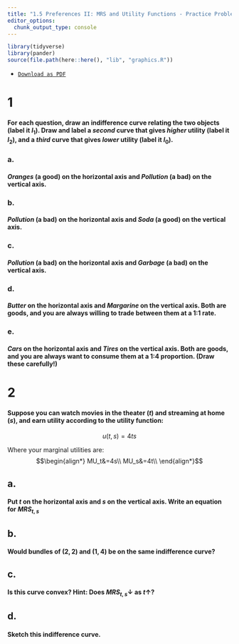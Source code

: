 ```yaml
---
title: "1.5 Preferences II: MRS and Utility Functions - Practice Problems"
editor_options: 
  chunk_output_type: console
---
```


```r
library(tidyverse)
library(pander)
source(file.path(here::here(), "lib", "graphics.R"))
```

- [<i class="fas fa-file-pdf"></i> `Download as PDF`](/practice/05-practice.pdf)

# 1 

#### For each question, draw an indifference curve relating the two objects (label it $I_1$). Draw and label a *second* curve that gives *higher* utility (label it $I_2$), and a *third* curve that gives *lower* utility (label it $I_0$).

### a. 
#### *Oranges* (a good) on the horizontal axis and *Pollution* (a bad) on the vertical axis. 

### b.
#### *Pollution* (a bad) on the horizontal axis and *Soda* (a good) on the vertical axis.

### c.
#### *Pollution* (a bad) on the horizontal axis and *Garbage* (a bad) on the vertical axis.

### d.
#### *Butter* on the horizontal axis and *Margarine* on the vertical axis. Both are goods, and you are always willing to trade between them at a 1:1 rate.

### e.
#### *Cars* on the horizontal axis and *Tires* on the vertical axis. Both are goods, and you are always want to consume them at a 1:4 proportion. (Draw these carefully!)


# 2 

#### Suppose you can watch movies in the theater ($t$) and streaming at home ($s$), and earn utility according to the utility function: 
$$u(t,s)=4ts$$

Where your marginal utilities are: 
$$\begin{align*}
MU_t&=4s\\
MU_s&=4t\\ \end{align*}$$

## a. 
#### Put $t$ on the horizontal axis and $s$ on the vertical axis. Write an equation for $MRS_{t,s}$ 

## b. 
#### Would bundles of $(2,2)$ and $(1,4)$ be on the same indifference curve?

## c.
#### Is this curve convex? Hint: Does $MRS_{t,s} \downarrow$ as $t \uparrow$? 

## d.
#### Sketch this indifference curve. 